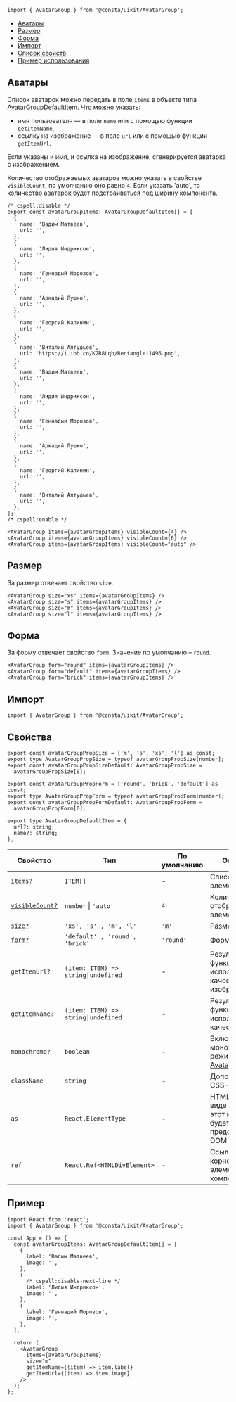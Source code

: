 

```tsx
import { AvatarGroup } from '@consta/uikit/AvatarGroup';
```

<MdxMenu>

- [Аватары](#аватары)
- [Размер](#размер)
- [Форма](#форма)
- [Импорт](#импорт)
- [Список свойств](#свойства)
- [Пример использования](#пример)

</MdxMenu>

## Аватары

Список аватарок можно передать в поле `items` в объекте типа [AvatarGroupDefaultItem](#свойства). Что можно указать:

- имя пользователя — в поле `name` или с помощью функции `getItemName`,
- ссылку на изображение — в поле `url` или с помощью функции `getItemUrl`.

Если указаны и имя, и ссылка на изображение, сгенерируется аватарка с изображением.

Количество отображаемых аватаров можно указать в свойстве `visibleCount`, по умолчанию оно равно `4`. Если указать 'auto', то количество аватарок будет подстраиваться под ширину компонента.

```tsx
/* cspell:disable */
export const avatarGroupItems: AvatarGroupDefaultItem[] = [
  {
    name: 'Вадим Матвеев',
    url: '',
  },
  {
    name: 'Лидия Индриксон',
    url: '',
  },
  {
    name: 'Геннадий Морозов',
    url: '',
  },
  {
    name: 'Аркадий Лушко',
    url: '',
  },
  {
    name: 'Георгий Калинин',
    url: '',
  },
  {
    name: 'Виталий Алтуфьев',
    url: 'https://i.ibb.co/K2R8Lqb/Rectangle-1496.png',
  },
  {
    name: 'Вадим Матвеев',
    url: '',
  },
  {
    name: 'Лидия Индриксон',
    url: '',
  },
  {
    name: 'Геннадий Морозов',
    url: '',
  },
  {
    name: 'Аркадий Лушко',
    url: '',
  },
  {
    name: 'Георгий Калинин',
    url: '',
  },
  {
    name: 'Виталий Алтуфьев',
    url: '',
  },
];
/* cspell:enable */

<AvatarGroup items={avatarGroupItems} visibleCount={4} />
<AvatarGroup items={avatarGroupItems} visibleCount={6} />
<AvatarGroup items={avatarGroupItems} visibleCount="auto" />
```

<AvatarGroupExampleCount />

## Размер

За размер отвечает свойство `size`.

```tsx
<AvatarGroup size="xs" items={avatarGroupItems} />
<AvatarGroup size="s" items={avatarGroupItems} />
<AvatarGroup size="m" items={avatarGroupItems} />
<AvatarGroup size="l" items={avatarGroupItems} />
```

<AvatarGroupExampleSize />

## Форма

За форму отвечает свойство `form`. Значение по умолчанию – `round`.

```tsx
<AvatarGroup form="round" items={avatarGroupItems} />
<AvatarGroup form="default" items={avatarGroupItems} />
<AvatarGroup form="brick" items={avatarGroupItems} />
```

<AvatarGroupExampleForm />

## Импорт

```tsx
import { AvatarGroup } from '@consta/uikit/AvatarGroup';
```

## Свойства

```tsx
export const avatarGroupPropSize = ['m', 's', 'xs', 'l'] as const;
export type AvatarGroupPropSize = typeof avatarGroupPropSize[number];
export const avatarGroupPropSizeDefault: AvatarGroupPropSize =
  avatarGroupPropSize[0];

export const avatarGroupPropForm = ['round', 'brick', 'default'] as const;
export type AvatarGroupPropForm = typeof avatarGroupPropForm[number];
export const avatarGroupPropFormDefault: AvatarGroupPropForm =
  avatarGroupPropForm[0];

export type AvatarGroupDefaultItem = {
  url?: string;
  name?: string;
};
```

| Свойство                    | Тип                                                    | По умолчанию | Описание                                                                                                                                |
| --------------------------- | ------------------------------------------------------ | ------------ | --------------------------------------------------------------------------------------------------------------------------------------- |
| [`items?`](#аватары)        | `ITEM[]`                                               | -            | Список элементов                                                                                                                        |
| [`visibleCount?`](#аватары) | `number` &#124; `'auto'`                               | `4`          | Количество отображаемых элементов                                                                                                       |
| [`size?`](#размер)          | `'xs', 's' , 'm', 'l'`                                 | `'m'`        | Размер аватара                                                                                                                          |
| [`form?`](#форма)           | `'default' , 'round', 'brick'`                         | `'round'`    | Форма аватара                                                                                                                           |
| `getItemUrl?`               | `(item: ITEM) => string`<code>&#124;</code>`undefined` | -            | Результат функции используется в качестве изображения                                                                                   |
| `getItemName?`              | `(item: ITEM) => string`<code>&#124;</code>`undefined` | -            | Результат функции используется в качестве имени                                                                                         |
| `monochrome?`               | `boolean`                                              | -            | Включает монохромный режим ([см. Avatar](##LIBS.LIB.STAND.TAB/lib:uikit/stand:components-avatar-stable/tab:dev/hash:монохромный-режим)) |
| `className`                 | `string`                                               | -            | Дополнительный CSS-класс                                                                                                                |
| `as`                        | `React.ElementType`                                    | -            | HTML-тег, в виде которого этот компонент будет представлен в DOM                                                                        |
| `ref`                       | `React.Ref<HTMLDivElement>`                            | -            | Ссылка на корневой DOM-элемент этого компонента                                                                                         |

## Пример

```tsx
import React from 'react';
import { AvatarGroup } from '@consta/uikit/AvatarGroup';

const App = () => {
  const avatarGroupItems: AvatarGroupDefaultItem[] = [
    {
      label: 'Вадим Матвеев',
      image: '',
    },
    {
      /* cspell:disable-next-line */
      label: 'Лидия Индриксон',
      image: '',
    },
    {
      label: 'Геннадий Морозов',
      image: '',
    },
  ];

  return (
    <AvatarGroup
      items={avatarGroupItems}
      size="m"
      getItemName={(item) => item.label}
      getItemUrl={(item) => item.image}
    />
  );
};
```
